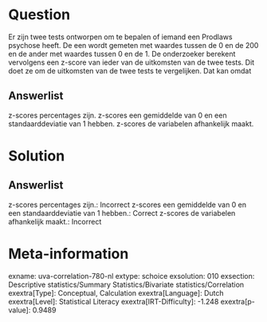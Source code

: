 Question
========

Er zijn twee tests ontworpen om te bepalen of iemand een Prodlaws
psychose heeft. De een wordt gemeten met waardes tussen de 0 en de 200
en de ander met waardes tussen 0 en de 1. De onderzoeker berekent
vervolgens een z-score van ieder van de uitkomsten van de twee tests.
Dit doet ze om de uitkomsten van de twee tests te vergelijken. Dat kan
omdat

Answerlist
----------

z-scores percentages zijn.
z-scores  een gemiddelde van 0 en een standaarddeviatie van 1 hebben.
z-scores de variabelen afhankelijk maakt.

Solution
========

Answerlist
----------

z-scores percentages zijn.: Incorrect
z-scores  een gemiddelde van 0 en een standaarddeviatie van 1 hebben.: Correct
z-scores de variabelen afhankelijk maakt.: Incorrect

Meta-information
================
exname: uva-correlation-780-nl
extype: schoice
exsolution: 010
exsection: Descriptive statistics/Summary Statistics/Bivariate statistics/Correlation
exextra[Type]: Conceptual, Calculation
exextra[Language]: Dutch
exextra[Level]: Statistical Literacy
exextra[IRT-Difficulty]: -1.248
exextra[p-value]: 0.9489

